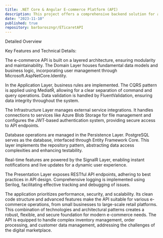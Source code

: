 ```yaml
---
title: .NET Core & Angular E-commerce Platform (API)
description: This project offers a comprehensive backend solution for an e-commerce platform, built using .NET 6. It follows Onion Architecture and Clean Architecture principles, ensuring a maintainable and scalable codebase. The API integrates PostgreSQL for database management, implements JWT-based authentication, and uses SignalR for real-time communications. It leverages Entity Framework Core for ORM capabilities and employs MediatR for CQRS pattern implementation. Data validation is handled through FluentValidation. The project also includes advanced logging features with Serilog. This robust API is designed to cater to a wide range of e-commerce operations, from small businesses to large-scale online retailers, offering a flexible and secure infrastructure for modern e-commerce needs.
date: "2023-11-10"
published: true
repository: barbaroszngr/ETicaretAPI
---
```



Detailed Overview

Key Features and Technical Details:

The e-commerce API is built on a layered architecture, ensuring modularity and maintainability. The Domain Layer houses fundamental data models and business logic, incorporating user management through Microsoft.AspNetCore.Identity.

In the Application Layer, business rules are implemented. The CQRS pattern is applied using MediatR, allowing for a clear separation of command and query operations. Data validation is handled by FluentValidation, ensuring data integrity throughout the system.

The Infrastructure Layer manages external service integrations. It handles connections to services like Azure Blob Storage for file management and configures the JWT-based authentication system, providing secure access to API endpoints.

Database operations are managed in the Persistence Layer. PostgreSQL serves as the database, interfaced through Entity Framework Core. This layer implements the repository pattern, abstracting data access complexities and enhancing testability.

Real-time features are powered by the SignalR Layer, enabling instant notifications and live updates for a dynamic user experience.

The Presentation Layer exposes RESTful API endpoints, adhering to best practices in API design. Comprehensive logging is implemented using Serilog, facilitating effective tracking and debugging of issues.

The application prioritizes performance, security, and scalability. Its clean code structure and advanced features make the API suitable for various e-commerce operations, from small businesses to large-scale retail platforms.
This combination of technologies and architectural patterns creates a robust, flexible, and secure foundation for modern e-commerce needs. The API is equipped to handle complex inventory management, order processing, and customer data management, addressing the challenges of the digital marketplace.
